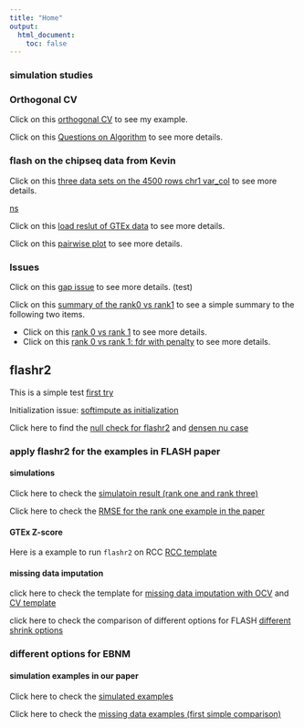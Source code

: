 ```yaml
---
title: "Home"
output:
  html_document:
    toc: false
---
```


### simulation studies

### Orthogonal CV

Click on this [orthogonal CV](miss_position.html) to see my example.

Click on this [Questions on Algorithm](first-analysis.html) to see more details.

### flash on the chipseq data from Kevin

Click on this [three data sets on the 4500 rows chr1 var_col](sd_chr1_asinh.html) to see more details.

[ns](draft.html) 

Click on this [load reslut of GTEx data](GTExresult.html) to see more details.

Click on this [pairwise plot](pairwiseplotofflashgtexzscore.html) to see more details.

### Issues

Click on this [gap issue](ObjGap.html) to see more details. (test)


Click on this [summary of the rank0 vs rank1](Obj_summary.html) to see a simple summary to the following two items.

- Click on this [rank 0 vs rank 1](Objcheck_1.html) to see more details.
- Click on this [rank 0 vs rank 1: fdr with penalty](Objcheck_2.html) to see more details.

## flashr2

This is a simple test [first try](flash_beta_test.html)

Initialization issue: [softimpute as initialization](missingimputeinitial.html)

Click here to find the [null check for flashr2](NULLcheck.html) and [densen nu case](nullcheck2.html)

### apply flashr2 for the examples in FLASH paper

#### simulations

Click here to check the [simulatoin result (rank one and rank three)](applyflahr2onsimulations.html)

Click here to check the [RMSE for the rank one example in the paper](MSErank1sim.html)

#### GTEx Z-score

Here is a example to run `flashr2` on RCC [RCC template](GTEXzscoreTemplate.html)

#### missing data imputation

click here to check the template for [missing data imputation with OCV](templateforOCV.html) and [CV template](CVtemplate.html)

click here to check the comparison of different options for FLASH [different shrink options](compareOptionsOCV.html)

### different options for EBNM

#### simulation examples in our paper

Click here to check the [simulated examples](compare_ash_ebmn.html)

Click here to check the [missing data examples (first simple comparison)](compare_ash_pn_miss.html)

